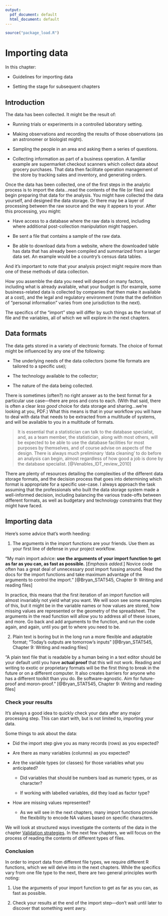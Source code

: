 ```yaml
---
output:
  pdf_document: default
  html_document: default
---
```




```r

source("package_load.R")

```


# Importing data {#importing}

In this chapter:

* Guidelines for importing data

* Setting the stage for subsequent chapters





## Introduction


The data has been collected. It might be the result of:

* Running trials or experiments in a controlled laboratory setting.

* Making observations and recording the results of those observations (as an astronomer or biologist might).

* Sampling the people in an area and asking them a series of questions.

* Collecting information as part of a business operation. A familiar example are supermarket checkout scanners which collect data about grocery purchases. That data then facilitate operation management of the store by tracking sales and inventory, and generating orders.


Once the data has been collected, one of the first steps in the analytic process is to import the data...read the contents of the file (or files) and begin preparing that data for the analysis. You might have collected the data yourself, and designed the data storage. Or there may be a layer of processing between the raw source and the way it appears to your. After this processing, you might:

* Have access to a database where the raw data is stored, including where additional post-collection manipulation might happen.

* Be sent a file that contains a sample of the raw data.

* Be able to download data from a website, where the downloaded table has data that has already been compiled and summarized from a larger data set. An example would be a country's census data tables.

And it's important to note that your analysis project might require more than one of these methods of data collection.

How you assemble the data you need will depend on many factors, including what is already available, what your budget is (for example, some business-related data is collected by companies that then make it available at a cost), and the legal and regulatory environment (note that the definition of "personal information" varies from one jurisdiction to the next).

The specifics of the "import" step will differ by such things as the format of file and the variables, all of which we will explore in the next chapters.


## Data formats

The data gets stored in a variety of electronic formats. The choice of format might be influenced by any one of the following:

* The underlying needs of the data collectors (some file formats are tailored to a specific use);

* The technology available to the collector;

* The nature of the data being collected.

There is sometimes (often?) no right answer as to the best format for a particular use case—there are pros and cons to each. (With that said, there is often a clear _less good_ choice for data storage and sharing...we're looking at you, PDF.) What this means is that in your workflow you will have to deal with data that needs to be extracted from a multitude of systems, and will be available to you in a multitude of formats.

>It is essential that a statistician can talk to the database specialist, and, as a team member, the statistician, along with most others, will be expected to be able to use the database facilities for most purposes by themselves, and of course advise on aspects of the design. There is always much preliminary 'data cleaning' to do before an analysis can begin, almost regardless of how good a job is done by the database specialist. [@Venables_IDT_review_2010]

There are plenty of resources detailing the complexities of the different data storage formats, and the decision process that goes into determining which format is appropriate for a specific use-case. I always approach the task assuming that the professionals who built the data storage system made a well-informed decision, including balancing the various trade-offs between different formats, as well as budgetary and technology constraints that they might have faced.



## Importing data


Here's some advice that's worth heeding:

1. The arguments in the import functions are your friends. Use them as your first line of defense in your project workflow.

"My main import advice: **use the arguments of your import function to get as far as you can, as fast as possible.** [_Emphasis added._] Novice code often has a great deal of unnecessary post import fussing around. Read the docs for the import functions and take maximum advantage of the arguments to control the import." [@Bryan_STAT545, Chapter 9: Writing and reading files]

In practice, this means that the first iteration of an import function will almost invariably not yield what you want. We will soon see some examples of this, but it might be in the variable names or how values are stored, how missing values are represented or the geometry of the spreadsheet. The arguments in the read function will allow you to address all of these issues, and more. Go back and add arguments to the function, and run the code again, and again, until you get to where you need to be.


2. Plain text is boring but in the long run a more flexible and adaptable format; "Today’s outputs are tomorrow’s inputs" [@Bryan_STAT545, Chapter 9: Writing and reading files]

"A plain text file that is readable by a human being in a text editor should be your default until you have **actual proof** that this will not work. Reading and writing to exotic or proprietary formats will be the first thing to break in the future or on a different computer. It also creates barriers for anyone who has a different toolkit than you do. Be software-agnostic. Aim for future-proof and moron-proof." [@Bryan_STAT545, Chapter 9: Writing and reading files]



### Check your results

It's always a good idea to quickly check your data after any major processing step. This can start with, but is not limited to, importing your data.

Some things to ask about the data:

* Did the import step give you as many records (rows) as you expected?

* Are there as many variables (columns) as you expected?

* Are the variable types (or classes) for those variables what you anticipated?

  - Did variables that should be numbers load as numeric types, or as character?

  - If working with labelled variables, did they load as factor type?

* How are missing values represented?

  - As we will see in the next chapters, many import functions provide the flexibility to encode NA values based on specific characters. 

We will look at structured ways investigate the contents of the data in the chapter [Validation strategies](#validation). In the next few chapters, we will focus on the process of reading the contents of different types of files.


### Conclusion

In order to import data from different file types, we require different R functions, which we will delve into in the next chapters. While the specifics vary from one file type to the next, there are two general principles worth noting:

1. Use the arguments of your import function to get as far as you can, as fast as possible.

2. Check your results at the end of the import step—don't wait until later to discover that something went awry.


<!-- 
This file by Martin Monkman is licensed under a Creative Commons Attribution 4.0 International License. 
-->

